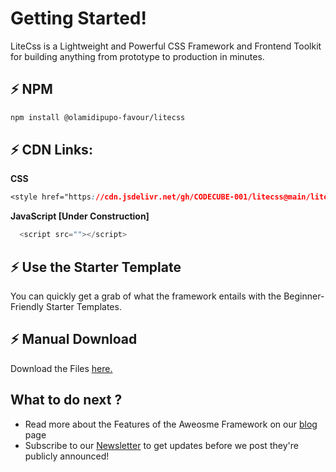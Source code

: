 # Getting Started!

LiteCss is a Lightweight and Powerful CSS Framework and Frontend Toolkit for building anything from prototype to production in minutes.


## ⚡ NPM
```bash
npm install @olamidipupo-favour/litecss
```
## ⚡ CDN Links:
**CSS**
```css
<style href="https://cdn.jsdelivr.net/gh/CODECUBE-001/litecss@main/litecss/css/index.css?token=GHSAT0AAAAAABZJ6VNI66VXC5QMTMLPYQP4YZVFWBQ"><style/>
```

**JavaScript [Under Construction]**
```js
  <script src=""></script>
```

## ⚡ Use the Starter Template

You can quickly get a grab of what the framework entails with the Beginner-Friendly Starter Templates.


## ⚡ Manual Download
Download the Files [here.](https://codepen.io/dev-raphael/pen/BaxYXxy)

## What to do next ?
- Read more about the Features of the Aweosme Framework on our [blog]() page
- Subscribe to our [Newsletter]() to get updates before we post they're publicly announced!
